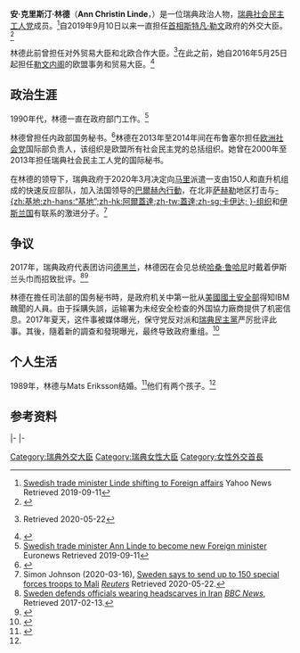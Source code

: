 {{Distinguish|安娜·林德}}
{{Infobox officeholder
| name          = 安·林德<br>Ann Linde
| image         = Annlindecropped.jpg
| alt           = 
| caption       = 安·林德，2016年9月
| office1= 瑞典外交大臣
| term_start1= 2019年9月10日
| term_end1= 
| primeminister1= [[斯特凡·勒文|斯特凡·勒文]]<br>[[瑪格達萊娜·安德松|瑪格達萊娜·安德松]] 
| predecessor1= [[瑪戈特·瓦爾斯特倫|瑪戈特·瓦爾斯特倫]]
| successor1= 
| office2= 北欧合作大臣
| term_start2= 2019年1月21日
| term_end2= 2019年9月10日
| primeminister2= 斯特凡·勒文
| predecessor2= 瑪戈特·瓦爾斯特倫
| successor2= {{tsl|en|Anna Hallberg||安娜·霍尔伯格}}
| office3= 外贸大臣
| primeminister3= 斯特凡·勒文
| term_start3= 2016年5月25日
| term_end3= 2019年9月1日
| predecessor3= {{tsl|en|Mikael Damberg||米凯尔·丹伯格}}
| successor3= {{tsl|en|Anna Hallberg||安娜·霍尔伯格}}
| office4= 欧盟事务大臣
| term_start4= 2016年5月25日
| term_end4= 2019年1月21日
| primeminister4= 斯特凡·勒文
| predecessor4= {{tsl|en|Birgitta Ohlsson||比吉塔·奥尔森}} (2010-14) 
| successor4= {{tsl|en|Hans Dahlgren||汉斯·达尔格伦}}
| birth_name    = Ann Christin Linde
| birth_date    = {{birth date and age|1961|12|4}}
| birth_place   =[[瑞典|瑞典]][[赫尔辛堡|赫尔辛堡]]
| death_date    = 
| death_place   = 
| spouse= Mats Eriksson（1989-至今）
| children= 2 
| nationality   = 瑞典
| other_names   = 
| occupation    = 
| party         = [[瑞典社会民主工人党|瑞典社会民主工人党]]
| years_active  = 
| known_for     = 
| notable_works = 
}}

'''安·克里斯汀·林德'''（'''Ann Christin Linde'''，{{bd|1961年|12月4日|||catIdx=L}}）是一位瑞典政治人物，[[瑞典社会民主工人党|瑞典社会民主工人党]]成员。<ref>[https://news.yahoo.com/swedish-trade-minister-linde-shifting-104204826.html Swedish trade minister Linde shifting to Foreign affairs] {{Wayback|url=https://news.yahoo.com/swedish-trade-minister-linde-shifting-104204826.html |date=20191215203440 }} Yahoo News Retrieved 2019-09-11</ref>自2019年9月10日以来一直担任[[瑞典首相|首相]][[斯特凡·勒文|斯特凡·勒文]]政府的外交大臣。<ref>{{Cite web|url=https://www.channelnewsasia.com/news/world/swedish-pm-appoints-trade-minister-linde-as-new-foreign-minister-11892060|title=Swedish PM appoints trade minister Linde as new foreign minister|website=CNA|accessdate=2019-09-10|archive-date=2019-09-15|archive-url=https://web.archive.org/web/20190915124218/https://www.channelnewsasia.com/news/world/swedish-pm-appoints-trade-minister-linde-as-new-foreign-minister-11892060|dead-url=yes}}</ref> 

林德此前曾担任对外贸易大臣和北欧合作大臣。<ref>{{cite web |last1=Eklundh |first1=Johanna |title=”En av de svagaste regeringarna sedan efterkrigstiden” |url=https://www.svt.se/nyheter/inrikes/marmorstein-en-av-de-svagaste-regeringarna-sedan-efterkrigstiden |website=SVT Nyheter |accessdate=2020-08-11 |archive-date=2019-06-10 |archive-url=https://web.archive.org/web/20190610200931/https://www.svt.se/nyheter/inrikes/marmorstein-en-av-de-svagaste-regeringarna-sedan-efterkrigstiden |dead-url=no }} Retrieved 2020-05-22</ref>在此之前，她自2016年5月25日起担任[[洛夫文內閣|勒文内阁]]的欧盟事务和贸易大臣。<ref>{{cite web|url=http://www.dn.se/nyheter/politik/ann-linde-s-ar-ny-eu-och-handelsminister/|title=Ann Linde, S, är ny EU- och handelsminister|date=2016-05-25|work=Dagens Nyheter|accessdate=2016-05-28|archive-date=2019-04-20|archive-url=https://web.archive.org/web/20190420051118/https://www.dn.se/nyheter/politik/ann-linde-s-ar-ny-eu-och-handelsminister/|dead-url=no}}</ref>

==政治生涯==
1990年代，林德一直在政府部门工作。<ref>[https://www.euronews.com/2019/09/09/swedish-trade-minister-ann-linde-to-become-new-foreign-minister-tv Swedish trade minister Ann Linde to become new Foreign minister] {{Wayback|url=https://www.euronews.com/2019/09/09/swedish-trade-minister-ann-linde-to-become-new-foreign-minister-tv |date=20191230034157 }} Euronews Retrieved 2019-09-11</ref>

林德曾担任内政部国务秘书。<ref>{{cite web|url=http://vlt.se/nyheter/omvarlden/1.3906995-statssekreterare-blir-eu-minister|title=Statssekreterare blir EU-minister|work=VLT|accessdate=2016-05-28|archive-url=https://web.archive.org/web/20160529002550/http://vlt.se/nyheter/omvarlden/1.3906995-statssekreterare-blir-eu-minister|archive-date=2016-05-29|dead-url=yes}}</ref>林德在2013年至2014年间在布鲁塞尔担任[[欧洲社会党|欧洲社会党]]国际部负责人，该组织是欧盟所有社会民主党的总括组织。她曾在2000年至2013年担任瑞典社会民主工人党的国际秘书。

在林德的领导下，瑞典政府于2020年3月决定向[[马里|马里]]派遣一支由150人和直升机组成的快速反应部队，加入法国领导的[[巴爾赫內行動|巴爾赫內行動]]，在北非[[萨赫勒|萨赫勒]]地区打击与[[基地组织|-{zh:基地;zh-hans:“基地”;zh-hk:阿爾蓋達;zh-tw:蓋達;zh-sg:卡伊达; }-组织]]和[[伊斯兰国|伊斯兰国]]有联系的激进分子。<ref>Simon Johnson (2020-03-16), [https://www.reuters.com/article/us-sweden-mali/sweden-says-to-send-up-to-150-special-forces-troops-to-mali-idUSKBN21319H Sweden says to send up to 150 special forces troops to Mali] {{Wayback|url=https://www.reuters.com/article/us-sweden-mali/sweden-says-to-send-up-to-150-special-forces-troops-to-mali-idUSKBN21319H |date=20200430071850 }} ''[[路透社|Reuters]]'' Retrieved 2020-05-22.</ref>

==争议==
2017年，瑞典政府代表团访问[[德黑兰|德黑兰]]，林德因在会见总统[[哈桑·鲁哈尼|哈桑·鲁哈尼]]时戴着伊斯兰头巾而招致批评。<ref>[https://www.bbc.com/news/world-europe-38956212 Sweden defends officials wearing headscarves in Iran] {{Wayback|url=https://www.bbc.com/news/world-europe-38956212 |date=20200805112621 }} ''[[英國廣播公司新聞|BBC News]]'', Retrieved 2017-02-13.</ref><ref>{{Cite web|title=Svenska ministern bar slöja i Iran – väcker debatt|url=https://www.aftonbladet.se/a/KxQEX|access-date=2020-06-25|website=Aftonbladet|language=sv|archive-date=2020-06-28|archive-url=https://web.archive.org/web/20200628064608/https://www.aftonbladet.se/a/KxQEX|dead-url=no}}</ref>

林德在擔任司法部的国务秘书時，是政府机关中第一批从[[美國國土安全部|美國國土安全部]]得知IBM醜聞的人員。由于採購失誤，运输署为未经安全检查的外国協力廠商提供了机密信息。2017年夏天，这件事被媒体曝光，保守党反对派和[[瑞典民主黨|瑞典民主黨]]严厉批评此事。其後，隨着新的調查和發現曝光，最终导致政府重组。<ref>{{cite web|url=https://www.svt.se/nyheter/inrikes/transportstyrelsens-sakerhetsskandal-detta-har-hant|title=Transport Agency's IT business: This has happened|accessdate=2017-12-30|archive-date=2017-10-19|archive-url=https://web.archive.org/web/20171019050631/https://www.svt.se/nyheter/inrikes/transportstyrelsens-sakerhetsskandal-detta-har-hant|dead-url=no}}</ref>

==个人生活==
1989年，林德与Mats Eriksson结婚。<ref name="folk">{{cite web|url=http://www.folkbladet.se/nyheter/hon-blir-arets-1a-majtalare-i-finspang-2811606.aspx|title=The 1st Politician of the Year|accessdate=2017-12-30|archive-url=https://web.archive.org/web/20170807235823/http://www.folkbladet.se/nyheter/hon-blir-arets-1a-majtalare-i-finspang-2811606.aspx|archive-date=2017-08-07|dead-url=yes}}</ref>他们有两个孩子。<ref name="folk"/>

==参考资料==
{{reflist|30em}}

{{s-start}}
{{s-off}}
|-
{{s-vac|last={{tsl|en|Birgitta Ohlsson||比吉塔·奥尔森}}}}
{{s-ttl|title=欧洲联盟事务大臣|years=2016–2019}}
{{s-aft|after={{tsl|en|Hans Dahlgren||汉斯·达尔格伦}}}}
{{s-bef|before={{tsl|en|Mikael Damberg||米凯尔·丹伯格}}}}
{{s-ttl|title=外贸大臣|years=2016–2019}}
{{s-aft|rows=2|after={{tsl|en|Anna Hallberg||安娜·霍尔伯格}}}}
{{s-bef|rows=2|before=[[瑪戈特·瓦爾斯特倫|瑪戈特·瓦爾斯特倫]]}}
{{s-ttl|title=北欧合作大臣|years=2019}}
|-
{{s-ttl|title=外交大臣|years=2019– }}
{{s-inc}}
{{s-end}}

{{authority control}}

{{DEFAULTSORT:Linde, Ann}}

[[Category:瑞典外交大臣|Category:瑞典外交大臣]]
[[Category:瑞典女性大臣|Category:瑞典女性大臣]]
[[Category:女性外交首長|Category:女性外交首長]]